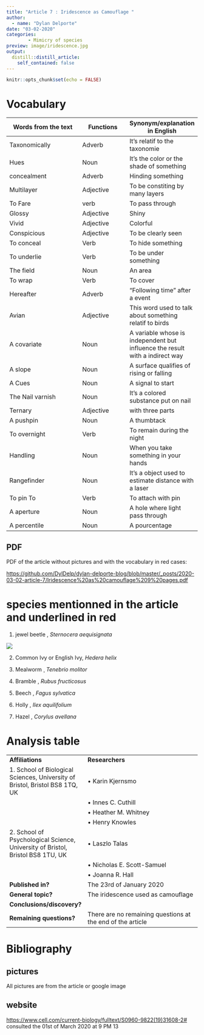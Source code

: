 ```yaml
---
title: "Article 7 : Iridescence as Camouflage "
author: 
  - name: "Dylan Delporte"
date: "03-02-2020"
categories:
        - Mimicry of species
preview: image/iridescence.jpg 
output:
  distill::distill_article:
    self_contained: false
---
```


```r
knitr::opts_chunk$set(echo = FALSE)
```

# Vocabulary 

| Words from the text | Functions   |  Synonym/explanation in English |
| ------------------- | ------------|------------- |
| Taxonomically | Adverb | It's relatif to the taxonomie|
| Hues | Noun | It's the color or the shade of something| 
| concealment | Adverb | Hinding something|
| Multilayer | Adjective | To be constiting by many layers  |
|To Fare | verb | To pass through |
| Glossy | Adjective| Shiny| 
| Vivid | Adjective| Colorful|
| Conspicious | Adjective| To be clearly seen | 
| To conceal | Verb | To hide something|
| To underlie |Verb | To be under something | 
| The field | Noun| An area |
| To wrap| Verb| To cover | 
| Hereafter| Adverb | "Following time" after a event |
| Avian| Adjective| This word used to talk about something relatif to birds | 
| A covariate| Noun | A variable whose is independent but influence the result with a indirect way|
| A slope | Noun| A surface qualifies of rising or falling| 
| A Cues| Noun| A signal to start |
| The Nail varnish| Noun| It's a colored substance put on nail | 
| Ternary | Adjective| with three parts| 
| A pushpin | Noun| A thumbtack  |
| To overnight| Verb| To remain during the night |
| Handling  | Noun | When you take something in your hands| 
| Rangefinder| Noun | It's a object used to estimate distance with a laser |
|To pin To | Verb | To attach with pin |
| A aperture| Noun | A hole where light pass through | 
| A percentile | Noun| A pourcentage|

## PDF
PDF of the article without pictures and with the vocabulary in red cases:

<https://github.com/DylDelp/dylan-delporte-blog/blob/master/_posts/2020-03-02-article-7/Iridescence%20as%20camouflage%209%20pages.pdf>

# species mentionned in the article and underlined in red 

1) jewel beetle , _Sternocera aequisignata_

![](image/sternocera aequisignata.jpg)

2) Common Ivy or English Ivy,  _Hedera helix_ 

3) Mealworm ¸ _Tenebrio molitor_

4) Bramble , _Rubus fructicosus_

5) Beech , _Fagus sylvatica_

6) Holly , _Ilex aquilifolium_

7) Hazel , _Corylus avellana_

# Analysis table 

|                              |                                                                     |
| ---------------------------- | ------------------------------------------------------------------- |
| __Affiliations__        |   __Researchers__  |
| 1. School of Biological Sciences, University of Bristol, Bristol BS8 1TQ, UK | • Karin Kjernsmo
| |• Innes C. Cuthill |
| |• Heather M. Whitney |
| |• Henry Knowles| 
| 2. School of Psychological Science, University of Bristol, Bristol BS8 1TU, UK | • Laszlo Talas |
| | • Nicholas E. Scott-Samuel |
| | • Joanna R. Hall |
| __Published in?__                |   The 23rd of January 2020     |
| __General topic?__               | The iridescence used as camouflage |
| __Conclusions/discovery?__       | |
| __Remaining questions?__         | There are no remaining questions at the end of the article |

# Bibliography

## pictures

All pictures are from the article or google image

## website

<https://www.cell.com/current-biology/fulltext/S0960-9822(19)31608-2#>
consulted the 01st of March 2020 at 9 PM 13

